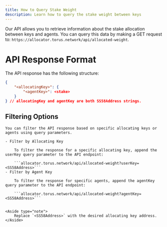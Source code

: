 ```yaml
---
title: How to Query Stake Weight
description: Learn how to query the stake weight between keys
---
```


Our API allows you to retrieve information about the stake allocation between keys and agents. 
You can query this data by making a GET request to: `https://allocator.torus.network/api/allocated-weight`.

# API Response Format
The API response has the following structure:

```json
{
    "<allocatingKey>": {
        "<agentKey>": <stake>
    }
} // allocatingKey and agentKey are both SS58Address strings.

```
## Filtering Options
    
    You can filter the API response based on specific allocating keys or agents using query parameters.

    - Filter by Allocating Key

        To filter the response for a specific allocating key, append the userKey query parameter to the API endpoint:
        
        ```allocator.torus.network/api/allocated-weight?userKey=<SS58Address>```
    - Filter by Agent Key

        To filter the response for specific agents, append the agentKey query parameter to the API endpoint:
        
        ```allocator.torus.network/api/allocated-weight?agentKey=<SS58Address>```


    <Aside type="note">
        Replace `<SS58Address>` with the desired allocating key address.
    </Aside>
